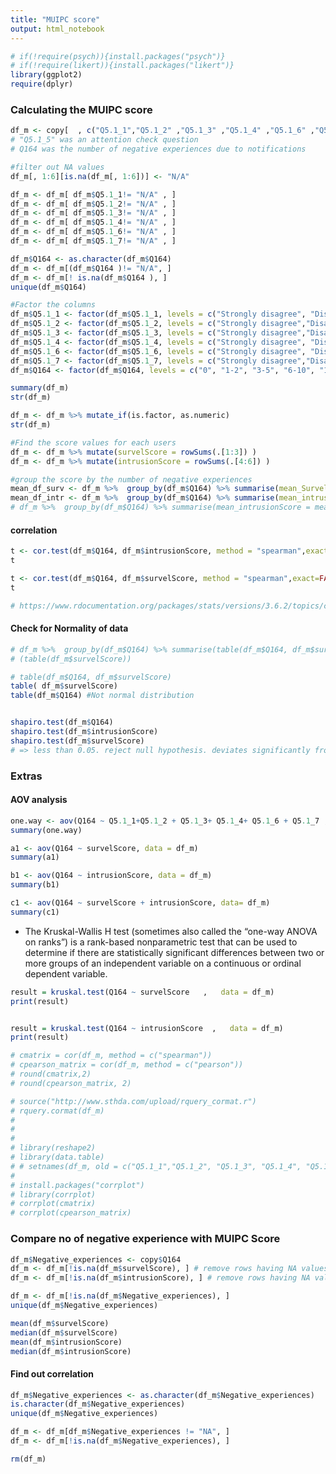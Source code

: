 ```yaml
---
title: "MUIPC score"
output: html_notebook
---
```

```r
# if(!require(psych)){install.packages("psych")}
# if(!require(likert)){install.packages("likert")}
library(ggplot2)
require(dplyr)
```

### Calculating  the MUIPC score

```r
df_m <- copy[  , c("Q5.1_1","Q5.1_2" ,"Q5.1_3" ,"Q5.1_4" ,"Q5.1_6" ,"Q5.1_7", "Q164")]
# "Q5.1_5" was an attention check question
# Q164 was the number of negative experiences due to notifications

```

```r
#filter out NA values
df_m[, 1:6][is.na(df_m[, 1:6])] <- "N/A"

df_m <- df_m[ df_m$Q5.1_1!= "N/A" , ]
df_m <- df_m[ df_m$Q5.1_2!= "N/A" , ]
df_m <- df_m[ df_m$Q5.1_3!= "N/A" , ]
df_m <- df_m[ df_m$Q5.1_4!= "N/A" , ]
df_m <- df_m[ df_m$Q5.1_6!= "N/A" , ]
df_m <- df_m[ df_m$Q5.1_7!= "N/A" , ]

df_m$Q164 <- as.character(df_m$Q164)
df_m <- df_m[(df_m$Q164 )!= "N/A", ]
df_m <- df_m[! is.na(df_m$Q164 ), ]
unique(df_m$Q164)

#Factor the columns
df_m$Q5.1_1 <- factor(df_m$Q5.1_1, levels = c("Strongly disagree", "Disagree", "Somewhat disagree", "Neither agree nor disagree", "Somewhat agree", "Agree", "Strongly agree"), ordered = TRUE)
df_m$Q5.1_2 <- factor(df_m$Q5.1_2, levels = c("Strongly disagree","Disagree", "Somewhat disagree","Neither agree nor disagree", "Somewhat agree", "Agree", "Strongly agree"), ordered = TRUE)
df_m$Q5.1_3 <- factor(df_m$Q5.1_3, levels = c("Strongly disagree","Disagree", "Somewhat disagree","Neither agree nor disagree",  "Somewhat agree", "Agree", "Strongly agree"), ordered = TRUE)
df_m$Q5.1_4 <- factor(df_m$Q5.1_4, levels = c("Strongly disagree", "Disagree","Somewhat disagree", "Neither agree nor disagree","Somewhat agree",  "Agree",  "Strongly agree"), ordered = TRUE)
df_m$Q5.1_6 <- factor(df_m$Q5.1_6, levels = c("Strongly disagree", "Disagree","Somewhat disagree", "Neither agree nor disagree",  "Somewhat agree","Agree", "Strongly agree"), ordered = TRUE)
df_m$Q5.1_7 <- factor(df_m$Q5.1_7, levels = c("Strongly disagree","Disagree", "Somewhat disagree", "Neither agree nor disagree",  "Somewhat agree", "Agree", "Strongly agree"), ordered = TRUE)
df_m$Q164 <- factor(df_m$Q164, levels = c("0", "1-2", "3-5", "6-10", "11-20", "More than 20", ordered= TRUE  ))
```

```r
summary(df_m)
str(df_m)
```

```r
df_m <- df_m %>% mutate_if(is.factor, as.numeric)
str(df_m)
```


```r
#Find the score values for each users
df_m <- df_m %>% mutate(survelScore = rowSums(.[1:3]) )
df_m <- df_m %>% mutate(intrusionScore = rowSums(.[4:6]) )

#group the score by the number of negative experiences 
mean_df_surv <- df_m %>%  group_by(df_m$Q164) %>% summarise(mean_SurvelScore = round( mean(survelScore, na.rm = TRUE), 2))
mean_df_intr <- df_m %>%  group_by(df_m$Q164) %>% summarise(mean_intrusionScore = round( mean(intrusionScore, na.rm = TRUE),2))
# df_m %>%  group_by(df_m$Q164) %>% summarise(mean_intrusionScore = mean(intrusionScore, na.rm = TRUE), median_intrusionScore = median(intrusionScore, na.rm = TRUE))
```

#### correlation
```r
t <- cor.test(df_m$Q164, df_m$intrusionScore, method = "spearman",exact=FALSE)
t

t <- cor.test(df_m$Q164, df_m$survelScore, method = "spearman",exact=FALSE)
t

# https://www.rdocumentation.org/packages/stats/versions/3.6.2/topics/cor.test
```


#### Check for Normality of data 
```r
# df_m %>%  group_by(df_m$Q164) %>% summarise(table(df_m$Q164, df_m$survelScore) )
# (table(df_m$survelScore))

# table(df_m$Q164, df_m$survelScore)
table( df_m$survelScore)
table(df_m$Q164) #Not normal distribution


shapiro.test(df_m$Q164)
shapiro.test(df_m$intrusionScore)
shapiro.test(df_m$survelScore) 
# => less than 0.05. reject null hypothesis. deviates significantly from normal distribution
``` 



### Extras 


#### AOV analysis
```r
one.way <- aov(Q164 ~ Q5.1_1+Q5.1_2 + Q5.1_3+ Q5.1_4+ Q5.1_6 + Q5.1_7 , data = df_m)
summary(one.way)

a1 <- aov(Q164 ~ survelScore, data = df_m)
summary(a1)

b1 <- aov(Q164 ~ intrusionScore, data = df_m)
summary(b1)

c1 <- aov(Q164 ~ survelScore + intrusionScore, data= df_m)
summary(c1)


```


- The Kruskal-Wallis H test (sometimes also called the "one-way ANOVA on ranks") is a rank-based nonparametric test that can be used to determine if there are statistically significant differences between two or more groups of an independent variable on a continuous or ordinal dependent variable.
```r


result = kruskal.test(Q164 ~ survelScore   ,   data = df_m) 
print(result)


result = kruskal.test(Q164 ~ intrusionScore  ,   data = df_m) 
print(result)
```






```r

# cmatrix = cor(df_m, method = c("spearman"))
# cpearson_matrix = cor(df_m, method = c("pearson"))
# round(cmatrix,2)
# round(cpearson_matrix, 2)
```

```r
# source("http://www.sthda.com/upload/rquery_cormat.r")
# rquery.cormat(df_m)
# 
# 
# 
# library(reshape2)
# library(data.table)
# # setnames(df_m, old = c("Q5.1_1","Q5.1_2", "Q5.1_3", "Q5.1_4", "Q5.1_6", "Q5.1_7", "Q164"), new = c('Q1','Q2', 'Q3', 'Q4', "Q5", "Q6", "Neg_Exp"))
# 
# install.packages("corrplot")
# library(corrplot)
# corrplot(cmatrix)
# corrplot(cpearson_matrix)
```



### Compare no of negative experience with MUIPC Score
```r
df_m$Negative_experiences <- copy$Q164
df_m <- df_m[!is.na(df_m$survelScore), ] # remove rows having NA values marked
df_m <- df_m[!is.na(df_m$intrusionScore), ] # remove rows having NA values marked

df_m <- df_m[!is.na(df_m$Negative_experiences), ]
unique(df_m$Negative_experiences)
```


```r
mean(df_m$survelScore)
median(df_m$survelScore)
mean(df_m$intrusionScore)
median(df_m$intrusionScore)
```

#### Find out correlation
```r
df_m$Negative_experiences <- as.character(df_m$Negative_experiences)
is.character(df_m$Negative_experiences)
unique(df_m$Negative_experiences)

df_m <- df_m[df_m$Negative_experiences != "NA", ]
df_m <- df_m[!is.na(df_m$Negative_experiences), ]
```

```r
rm(df_m)
```








